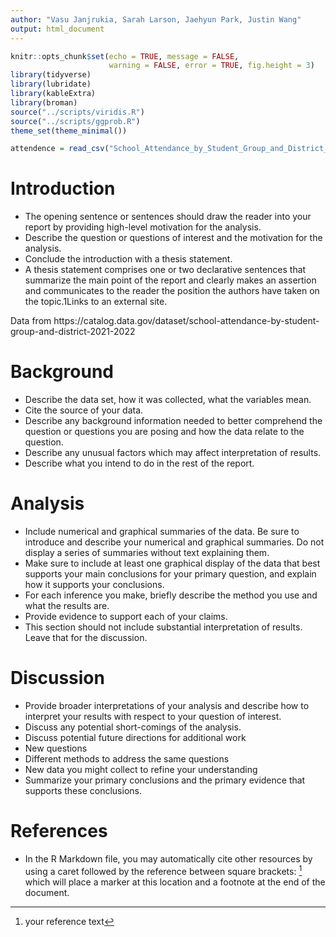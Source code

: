 ```yaml
---
author: "Vasu Janjrukia, Sarah Larson, Jaehyun Park, Justin Wang"
output: html_document
---
```


```r
knitr::opts_chunk$set(echo = TRUE, message = FALSE,
                      warning = FALSE, error = TRUE, fig.height = 3)
library(tidyverse)
library(lubridate)
library(kableExtra)
library(broman)
source("../scripts/viridis.R")
source("../scripts/ggprob.R")
theme_set(theme_minimal())

attendence = read_csv("School_Attendance_by_Student_Group_and_District__2021-2022.csv")

```


# Introduction

- The opening sentence or sentences should draw the reader into your report by providing high-level motivation for the analysis. 
- Describe the question or questions of interest and the motivation for the analysis.
- Conclude the introduction with a thesis statement.
- A thesis statement comprises one or two declarative sentences that summarize the main point of the report and clearly makes an assertion and communicates to the reader the position the authors have taken on the topic.1Links to an external site.

Data from https://catalog.data.gov/dataset/school-attendance-by-student-group-and-district-2021-2022

# Background

- Describe the data set, how it was collected, what the variables mean.
- Cite the source of your data.
- Describe any background information needed to better comprehend the question or questions you are posing and how the data relate to the question.
- Describe any unusual factors which may affect interpretation of results.
- Describe what you intend to do in the rest of the report.

# Analysis

- Include numerical and graphical summaries of the data. Be sure to introduce and describe your numerical and graphical summaries.  Do not display a series of summaries without text explaining them.
- Make sure to include at least one graphical display of the data that best supports your main conclusions for your primary question, and explain how it supports your conclusions.
- For each inference you make, briefly describe the method you use and what the results are.
- Provide evidence to support each of your claims.
- This section should not include substantial interpretation of results. Leave that for the discussion.

# Discussion

- Provide broader interpretations of your analysis and describe how to interpret your results with respect to your question of interest.
- Discuss any potential short-comings of the analysis.
- Discuss potential future directions for additional work
- New questions
- Different methods to address the same questions
- New data you might collect to refine your understanding
- Summarize your primary conclusions and the primary evidence that supports these conclusions.

# References

- In the R Markdown file, you may automatically cite other resources by using a caret followed by the reference between square brackets: ^[your reference text] which will place a marker at this location and a footnote at the end of the document.